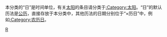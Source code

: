 {{Catnav|頁面分類|历史|歷史學|年代学}}
{{Catnav|頁面分類|人文學科|歷史學|年代学}}

{{catmore}}

本分类的“日”是时间单位，有关[[太阳|太阳]]的条目请分类于[[:Category:太阳|:Category:太阳]]。“日”的默认历法是[[公历|公历]]，直接存放于本分类中，其他历法的日期分别位于“×历日”中，例如[[:Category:农历日|:Category:农历日]]。

{{年代学导航}}
{{Commonscat|Days}}

[[Category:年代学|R]]